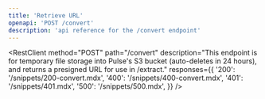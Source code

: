 ```yaml
---
title: 'Retrieve URL'
openapi: 'POST /convert'
description: 'api reference for the /convert endpoint'
---
```


<RestClient
  method="POST"
  path="/convert"
  description="This endpoint is for temporary file storage into Pulse's S3 bucket (auto-deletes in 24 hours), and returns a presigned URL for use in /extract."
  responses={{
    '200': '/snippets/200-convert.mdx',
    '400': '/snippets/400-convert.mdx',
    '401': '/snippets/401.mdx',
    '500': '/snippets/500.mdx',
  }}
/>
